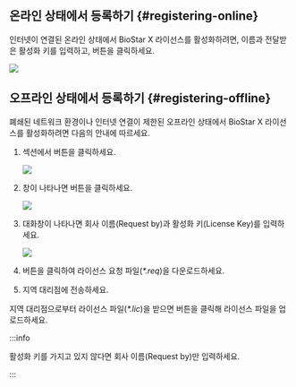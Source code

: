 ## 온라인 상태에서 등록하기 {#registering-online}

인터넷이 연결된 온라인 상태에서 BioStar X 라이선스를 활성화하려면, 이름과 전달받은 활성화 키를 입력하고, <Cmd sid='setting.server.license.button.activate' product='2' /> 버튼을 클릭하세요.

<Image src='/img/biostarx-tutorial-license-online.png' />


## 오프라인 상태에서 등록하기 {#registering-offline}

폐쇄된 네트워크 환경이나 인터넷 연결이 제한된 오프라인 상태에서 BioStar X 라이선스를 활성화하려면 다음의 안내에 따르세요.

1. <Cmd sid='setting.xlicense.activation' product='2' /> 섹션에서 <Cmd sid='setting.xlicense.offlineActivation' product='2' /> 버튼을 클릭하세요.

    <Image src='/img/biostarx-tutorial-license-offline.png' />

1. <Cmd sid='setting.server.license.title.activateLicenseOffline' product='2' /> 창이 나타나면 <Cmd sid='setting.server.license.button.requestOfflineKey' product='2' /> 버튼을 클릭하세요.

    <Image src='/img/biostarx-tutorial-license-offline-popup.png' />

1. 대화창이 나타나면 회사 이름(<Cmd>Request by</Cmd>)과 활성화 키(<Cmd>License Key</Cmd>)를 입력하세요.

    <Image src='/img/biostarx-tutorial-license-offline-popup-filed.png' className='none' />

1. <Cmd sid='setting.server.license.button.download' product='2' /> 버튼을 클릭하여 라이선스 요청 파일(*\*.req*)을 다운로드하세요.

1. 지역 대리점에 전송하세요.

지역 대리점으로부터 라이선스 파일(*\*.lic*)을 받으면 <Cmd sid='setting.server.license.button.activate' product='2' /> 버튼을 클릭해 라이선스 파일을 업로드하세요.

:::info

활성화 키를 가지고 있지 않다면 회사 이름(<Cmd>Request by</Cmd>)만 입력하세요.

:::
